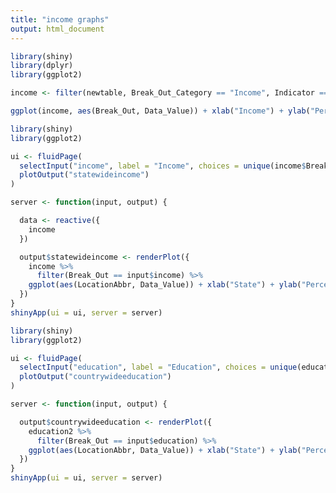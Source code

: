 ```yaml
---
title: "income graphs"
output: html_document
---
```


```r
library(shiny)
library(dplyr)
library(ggplot2)
```
```r
income <- filter(newtable, Break_Out_Category == "Income", Indicator == "Adults aged 18+ who have visited a dentist or dental clinic in the past year", Response == "Yes", Year == "2014", LocationDesc != "Guam", LocationDesc != "Puerto Rico")
```

```r
ggplot(income, aes(Break_Out, Data_Value)) + xlab("Income") + ylab("Percent") + geom_bar(stat = "identity")
```

```r
library(shiny)
library(ggplot2)

ui <- fluidPage(
  selectInput("income", label = "Income", choices = unique(income$Break_Out), selected = "disp"),
  plotOutput("statewideincome")
)

server <- function(input, output) {

  data <- reactive({
    income
  })

  output$statewideincome <- renderPlot({
    income %>%
      filter(Break_Out == input$income) %>%
    ggplot(aes(LocationAbbr, Data_Value)) + xlab("State") + ylab("Percent") + geom_bar(stat = "identity") + theme(axis.text.x = element_text(angle = 60, hjust = 1))
  })
}
shinyApp(ui = ui, server = server)
```
```r
library(shiny)
library(ggplot2)

ui <- fluidPage(
  selectInput("education", label = "Education", choices = unique(education2$Break_Out), selected = "disp"),
  plotOutput("countrywideeducation")
)

server <- function(input, output) {

  output$countrywideeducation <- renderPlot({
    education2 %>%
      filter(Break_Out == input$education) %>%
    ggplot(aes(LocationAbbr, Data_Value)) + xlab("State") + ylab("Percent") + geom_bar(stat = "identity") + theme(axis.text.x = element_text(angle = 60, hjust = 1))
  })
}
shinyApp(ui = ui, server = server)
```

